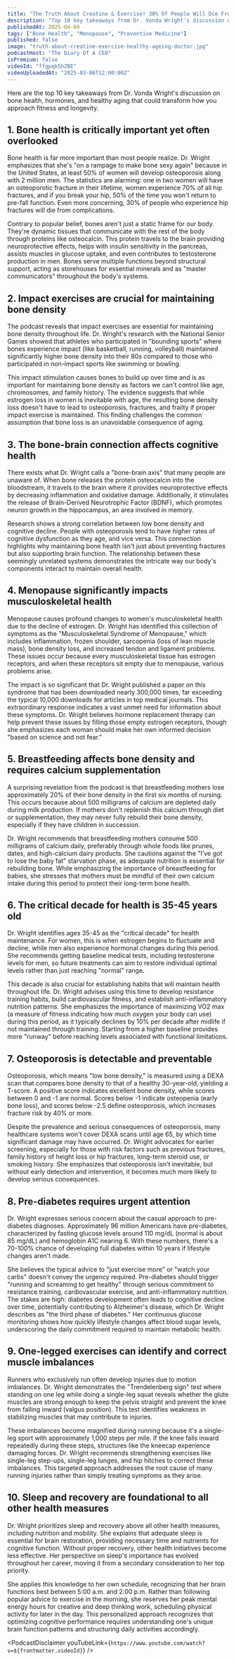 ```yaml
---
title: "The Truth About Creatine & Exercise! 30% Of People Will Die From This! The Healthy Ageing Doctor"
description: "Top 10 key takeaways from Dr. Vonda Wright's discussion on bone health, hormones, and healthy aging that could transform how you approach fitness and longevity."
publishedAt: 2025-04-09
tags: ["Bone Health", "Menopause", "Preventive Medicine"]
published: false
image: "truth-about-creatine-exercise-healthy-ageing-doctor.jpg"
podcastHost: "The Diary Of A CEO"
isPremium: false
videoId: "ffgpqk5hZBE"
videoUploadedAt: "2025-03-06T12:00:00Z"
---
```



<PodcastSummaryPageLayout frontmatter={frontmatter}>
Here are the top 10 key takeaways from Dr. Vonda Wright's discussion on bone health, hormones, and healthy aging that could transform how you approach fitness and longevity.

## 1. Bone health is critically important yet often overlooked

Bone health is far more important than most people realize. Dr. Wright emphasizes that she's "on a rampage to make bone sexy again" because in the United States, at least 50% of women will develop osteoporosis along with 2 million men. The statistics are alarming: one in two women will have an osteoporotic fracture in their lifetime, women experience 70% of all hip fractures, and if you break your hip, 50% of the time you won't return to pre-fall function. Even more concerning, 30% of people who experience hip fractures will die from complications.

Contrary to popular belief, bones aren't just a static frame for our body. They're dynamic tissues that communicate with the rest of the body through proteins like osteocalcin. This protein travels to the brain providing neuroprotective effects, helps with insulin sensitivity in the pancreas, assists muscles in glucose uptake, and even contributes to testosterone production in men. Bones serve multiple functions beyond structural support, acting as storehouses for essential minerals and as "master communicators" throughout the body's systems.

## 2. Impact exercises are crucial for maintaining bone density

The podcast reveals that impact exercises are essential for maintaining bone density throughout life. Dr. Wright's research with the National Senior Games showed that athletes who participated in "bounding sports" where bones experience impact (like basketball, running, volleyball) maintained significantly higher bone density into their 80s compared to those who participated in non-impact sports like swimming or bowling.

This impact stimulation causes bones to build up over time and is as important for maintaining bone density as factors we can't control like age, chromosomes, and family history. The evidence suggests that while estrogen loss in women is inevitable with age, the resulting bone density loss doesn't have to lead to osteoporosis, fractures, and frailty if proper impact exercise is maintained. This finding challenges the common assumption that bone loss is an unavoidable consequence of aging.

## 3. The bone-brain connection affects cognitive health

There exists what Dr. Wright calls a "bone-brain axis" that many people are unaware of. When bone releases the protein osteocalcin into the bloodstream, it travels to the brain where it provides neuroprotective effects by decreasing inflammation and oxidative damage. Additionally, it stimulates the release of Brain-Derived Neurotrophic Factor (BDNF), which promotes neuron growth in the hippocampus, an area involved in memory.

Research shows a strong correlation between low bone density and cognitive decline. People with osteoporosis tend to have higher rates of cognitive dysfunction as they age, and vice versa. This connection highlights why maintaining bone health isn't just about preventing fractures but also supporting brain function. The relationship between these seemingly unrelated systems demonstrates the intricate way our body's components interact to maintain overall health.

## 4. Menopause significantly impacts musculoskeletal health

Menopause causes profound changes to women's musculoskeletal health due to the decline of estrogen. Dr. Wright has identified this collection of symptoms as the "Musculoskeletal Syndrome of Menopause," which includes inflammation, frozen shoulder, sarcopenia (loss of lean muscle mass), bone density loss, and increased tendon and ligament problems. These issues occur because every musculoskeletal tissue has estrogen receptors, and when these receptors sit empty due to menopause, various problems arise.

The impact is so significant that Dr. Wright published a paper on this syndrome that has been downloaded nearly 300,000 times, far exceeding the typical 10,000 downloads for articles in top medical journals. This extraordinary response indicates a vast unmet need for information about these symptoms. Dr. Wright believes hormone replacement therapy can help prevent these issues by filling those empty estrogen receptors, though she emphasizes each woman should make her own informed decision "based on science and not fear."

## 5. Breastfeeding affects bone density and requires calcium supplementation

A surprising revelation from the podcast is that breastfeeding mothers lose approximately 20% of their bone density in the first six months of nursing. This occurs because about 500 milligrams of calcium are depleted daily during milk production. If mothers don't replenish this calcium through diet or supplementation, they may never fully rebuild their bone density, especially if they have children in succession.

Dr. Wright recommends that breastfeeding mothers consume 500 milligrams of calcium daily, preferably through whole foods like prunes, dates, and high-calcium dairy products. She cautions against the "I've got to lose the baby fat" starvation phase, as adequate nutrition is essential for rebuilding bone. While emphasizing the importance of breastfeeding for babies, she stresses that mothers must be mindful of their own calcium intake during this period to protect their long-term bone health.

## 6. The critical decade for health is 35-45 years old

Dr. Wright identifies ages 35-45 as the "critical decade" for health maintenance. For women, this is when estrogen begins to fluctuate and decline, while men also experience hormonal changes during this period. She recommends getting baseline medical tests, including testosterone levels for men, so future treatments can aim to restore individual optimal levels rather than just reaching "normal" range.

This decade is also crucial for establishing habits that will maintain health throughout life. Dr. Wright advises using this time to develop resistance training habits, build cardiovascular fitness, and establish anti-inflammatory nutrition patterns. She emphasizes the importance of maximizing VO2 max (a measure of fitness indicating how much oxygen your body can use) during this period, as it typically declines by 10% per decade after midlife if not maintained through training. Starting from a higher baseline provides more "runway" before reaching levels associated with functional limitations.

## 7. Osteoporosis is detectable and preventable

Osteoporosis, which means "low bone density," is measured using a DEXA scan that compares bone density to that of a healthy 30-year-old, yielding a T-score. A positive score indicates excellent bone density, while scores between 0 and -1 are normal. Scores below -1 indicate osteopenia (early bone loss), and scores below -2.5 define osteoporosis, which increases fracture risk by 40% or more.

Despite the prevalence and serious consequences of osteoporosis, many healthcare systems won't cover DEXA scans until age 65, by which time significant damage may have occurred. Dr. Wright advocates for earlier screening, especially for those with risk factors such as previous fractures, family history of height loss or hip fractures, long-term steroid use, or smoking history. She emphasizes that osteoporosis isn't inevitable, but without early detection and intervention, it becomes much more likely to develop serious consequences.

## 8. Pre-diabetes requires urgent attention

Dr. Wright expresses serious concern about the casual approach to pre-diabetes diagnoses. Approximately 96 million Americans have pre-diabetes, characterized by fasting glucose levels around 110 mg/dL (normal is about 85 mg/dL) and hemoglobin A1C nearing 6. With these numbers, there's a 70-100% chance of developing full diabetes within 10 years if lifestyle changes aren't made.

She believes the typical advice to "just exercise more" or "watch your carbs" doesn't convey the urgency required. Pre-diabetes should trigger "running and screaming to get healthy" through serious commitment to resistance training, cardiovascular exercise, and anti-inflammatory nutrition. The stakes are high: diabetes development often leads to cognitive decline over time, potentially contributing to Alzheimer's disease, which Dr. Wright describes as "the third phase of diabetes." Her continuous glucose monitoring shows how quickly lifestyle changes affect blood sugar levels, underscoring the daily commitment required to maintain metabolic health.

## 9. One-legged exercises can identify and correct muscle imbalances

Runners who exclusively run often develop injuries due to motion imbalances. Dr. Wright demonstrates the "Trendelenberg sign" test where standing on one leg while doing a single-leg squat reveals whether the glute muscles are strong enough to keep the pelvis straight and prevent the knee from falling inward (valgus position). This test identifies weakness in stabilizing muscles that may contribute to injuries.

These imbalances become magnified during running because it's a single-leg sport with approximately 1,000 steps per mile. If the knee falls inward repeatedly during these steps, structures like the kneecap experience damaging forces. Dr. Wright recommends strengthening exercises like single-leg step-ups, single-leg lunges, and hip hitches to correct these imbalances. This targeted approach addresses the root cause of many running injuries rather than simply treating symptoms as they arise.

## 10. Sleep and recovery are foundational to all other health measures

Dr. Wright prioritizes sleep and recovery above all other health measures, including nutrition and mobility. She explains that adequate sleep is essential for brain restoration, providing necessary time and nutrients for cognitive function. Without proper recovery, other health initiatives become less effective. Her perspective on sleep's importance has evolved throughout her career, moving it from a secondary consideration to her top priority.

She applies this knowledge to her own schedule, recognizing that her brain functions best between 5:00 a.m. and 2:00 p.m. Rather than following popular advice to exercise in the morning, she reserves her peak mental energy hours for creative and deep thinking work, scheduling physical activity for later in the day. This personalized approach recognizes that optimizing cognitive performance requires understanding one's unique brain function patterns and structuring daily activities accordingly.

<PodcastDisclaimer
  youTubeLink={`https://www.youtube.com/watch?v=${frontmatter.videoId}`}
/>

</PodcastSummaryPageLayout>
